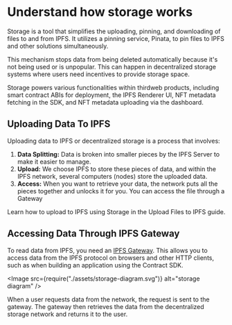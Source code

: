 
# Understand how storage works
Storage is a tool that simplifies the uploading, pinning, and downloading of files to and from IPFS. It utilizes a pinning service, Pinata, to pin files to IPFS and other solutions simultaneously.

This mechanism stops data from being deleted automatically because it's not being used or is unpopular. This can happen in decentralized storage systems where users need incentives to provide storage space.

<Callout title="Storage in thirdweb" variant="info">
Storage powers various functionalities within thirdweb products, including smart contract ABIs for deployment, the IPFS Renderer UI, NFT metadata fetching in the SDK, and NFT metadata uploading via the dashboard.
</Callout>

## Uploading Data To IPFS

Uploading data to IPFS or decentralized storage is a process that involves:

1. **Data Splitting:** Data is broken into smaller pieces by the IPFS Server to make it easier to manage.
2. **Upload:** We choose IPFS to store these pieces of data, and within the IPFS network, several computers (nodes) store the uploaded data.
3. **Access:** When you want to retrieve your data, the network puts all the pieces together and unlocks it for you. You can access the file through a Gateway

Learn how to upload to IPFS using Storage in the Upload Files to IPFS guide.

## Accessing Data Through IPFS Gateway

To read data from IPFS, you need an [IPFS Gateway](https://docs.ipfs.tech/concepts/ipfs-gateway/). This allows you to access data from the IPFS protocol on browsers and other HTTP clients,
such as when building an application using the Contract SDK.

<Image
	src={require("./assets/storage-diagram.svg")}
	alt="storage diagram"
/>

When a user requests data from the network, the request is sent to the gateway. The gateway then retrieves the data from the decentralized storage network and returns it to the user.